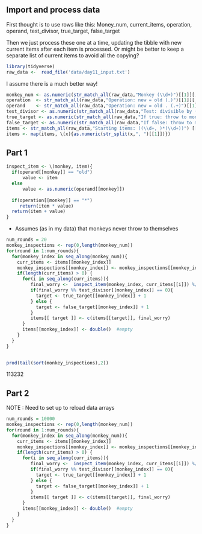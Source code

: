  
## Import and process data
 
First thought is to use rows like this:
Money_num, current_items, operation, operand, test_divisor, true_target, false_target

Then we just process these one at a time, updating the tibble with new current items after each item is processed. Or might be better to keep a separate list of current items to avoid all the copying?


```r
library(tidyverse)
raw_data <-  read_file('data/day11_input.txt')
```
 
I assume there is a much better way!

```r
monkey_num <- as.numeric(str_match_all(raw_data,"Monkey (\\d+)")[[1]][,2])
operation  <- str_match_all(raw_data,"Operation: new = old (.)")[[1]][,2]
operand    <- str_match_all(raw_data,"Operation: new = old . (.+)")[[1]][,2]
test_divisor <- as.numeric(str_match_all(raw_data,"Test: divisible by (\\d+)")[[1]][,2])
true_target <- as.numeric(str_match_all(raw_data,"If true: throw to monkey (\\d+)")[[1]][,2])
false_target <- as.numeric(str_match_all(raw_data,"If false: throw to monkey (\\d+)")[[1]][,2])
items <- str_match_all(raw_data,"Starting items: ((\\d+, )*(\\d+))") [[1]][,2]
items <- map(items, \(x){as.numeric(str_split(x,", ")[[1]])})
```


## Part 1



```r
inspect_item <- \(monkey, item){
  if(operand[[monkey]] == "old")
      value <- item
  else
      value <- as.numeric(operand[[monkey]])
  
  if(operation[[monkey]] == "*")
     return(item * value)
  return(item + value)
}

```

* Assumes (as in my data) that monkeys never throw to themselves

```r
num_rounds = 20
monkey_inspections <- rep(0,length(monkey_num))
for(round in 1:num_rounds){
  for(monkey_index in seq_along(monkey_num)){
    curr_items <- items[[monkey_index]]
    monkey_inspections[[monkey_index]] <- monkey_inspections[[monkey_index]] + length(curr_items)
    if(length(curr_items) > 0) {
      for(i in seq_along(curr_items)){
         final_worry <-  inspect_item(monkey_index, curr_items[[i]]) %/% 3
         if(final_worry %% test_divisor[[monkey_index]] == 0){
           target <- true_target[[monkey_index]] + 1
         } else {
           target <- false_target[[monkey_index]] + 1
         }
         items[[ target ]] <- c(items[[target]], final_worry)
      }
      items[[monkey_index]] <- double()  #empty 
    }
  }
}
    
```

```r
prod(tail(sort(monkey_inspections),2))
```
113232


## Part 2 

NOTE : Need to set up to reload data arrays

```r
num_rounds = 10000
monkey_inspections <- rep(0,length(monkey_num))
for(round in 1:num_rounds){
  for(monkey_index in seq_along(monkey_num)){
    curr_items <- items[[monkey_index]]
    monkey_inspections[[monkey_index]] <- monkey_inspections[[monkey_index]] + length(curr_items)
    if(length(curr_items) > 0) {
      for(i in seq_along(curr_items)){
         final_worry <-  inspect_item(monkey_index, curr_items[[i]]) %/% 3
         if(final_worry %% test_divisor[[monkey_index]] == 0){
           target <- true_target[[monkey_index]] + 1
         } else {
           target <- false_target[[monkey_index]] + 1
         }
         items[[ target ]] <- c(items[[target]], final_worry)
      }
      items[[monkey_index]] <- double()  #empty 
    }
  }
}

```


 